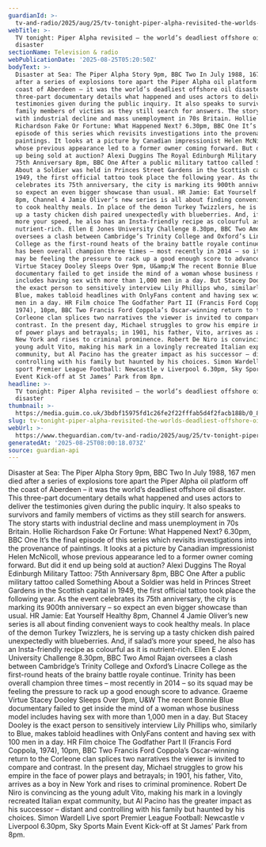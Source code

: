 ```yaml
---
guardianId: >-
  tv-and-radio/2025/aug/25/tv-tonight-piper-alpha-revisited-the-worlds-deadliest-offshore-oil-disaster
webTitle: >-
  TV tonight: Piper Alpha revisited – the world’s deadliest offshore oil
  disaster
sectionName: Television & radio
webPublicationDate: '2025-08-25T05:20:50Z'
bodyText: >-
  Disaster at Sea: The Piper Alpha Story 9pm, BBC Two In July 1988, 167 men died
  after a series of explosions tore apart the Piper Alpha oil platform off the
  coast of Aberdeen – it was the world’s deadliest offshore oil disaster. This
  three-part documentary details what happened and uses actors to deliver the
  testimonies given during the public inquiry. It also speaks to survivors and
  family members of victims as they still search for answers. The story starts
  with industrial decline and mass unemployment in 70s Britain. Hollie
  Richardson Fake Or Fortune: What Happened Next? 6.30pm, BBC One It’s the final
  episode of this series which revisits investigations into the provenance of
  paintings. It looks at a picture by Canadian impressionist Helen McNicoll,
  whose previous appearance led to a former owner coming forward. But did it end
  up being sold at auction? Alexi Duggins The Royal Edinburgh Military Tattoo:
  75th Anniversary 8pm, BBC One After a public military tattoo called Something
  About a Soldier was held in Princes Street Gardens in the Scottish capital in
  1949, the first official tattoo took place the following year. As the event
  celebrates its 75th anniversary, the city is marking its 900th anniversary –
  so expect an even bigger showcase than usual. HR Jamie: Eat Yourself Healthy
  8pm, Channel 4 Jamie Oliver’s new series is all about finding convenient ways
  to cook healthy meals. In place of the demon Turkey Twizzlers, he is serving
  up a tasty chicken dish paired unexpectedly with blueberries. And, if salad’s
  more your speed, he also has an Insta-friendly recipe as colourful as it is
  nutrient-rich. Ellen E Jones University Challenge 8.30pm, BBC Two Amol Rajan
  oversees a clash between Cambridge’s Trinity College and Oxford’s Linacre
  College as the first-round heats of the brainy battle royale continue. Trinity
  has been overall champion three times – most recently in 2014 – so its squad
  may be feeling the pressure to rack up a good enough score to advance. Graeme
  Virtue Stacey Dooley Sleeps Over 9pm, U&amp;W The recent Bonnie Blue
  documentary failed to get inside the mind of a woman whose business model
  includes having sex with more than 1,000 men in a day. But Stacey Dooley is
  the exact person to sensitively interview Lily Phillips who, similarly to
  Blue, makes tabloid headlines with OnlyFans content and having sex with 100
  men in a day. HR Film choice The Godfather Part II (Francis Ford Coppola,
  1974), 10pm, BBC Two Francis Ford Coppola’s Oscar-winning return to the
  Corleone clan splices two narratives the viewer is invited to compare and
  contrast. In the present day, Michael struggles to grow his empire in the face
  of power plays and betrayals; in 1901, his father, Vito, arrives as a boy in
  New York and rises to criminal prominence. Robert De Niro is convincing as the
  young adult Vito, making his mark in a lovingly recreated Italian expat
  community, but Al Pacino has the greater impact as his successor – distant and
  controlling with his family but haunted by his choices. Simon Wardell Live
  sport Premier League Football: Newcastle v Liverpool 6.30pm, Sky Sports Main
  Event Kick-off at St James’ Park from 8pm.
headline: >-
  TV tonight: Piper Alpha revisited – the world’s deadliest offshore oil
  disaster
thumbnail: >-
  https://media.guim.co.uk/3bdbf15975fd1c26fe2f22fffab5d4f2facb188b/0_817_2334_1867/500.jpg
slug: tv-tonight-piper-alpha-revisited-the-worlds-deadliest-offshore-oil-disaster
webUrl: >-
  https://www.theguardian.com/tv-and-radio/2025/aug/25/tv-tonight-piper-alpha-revisited-the-worlds-deadliest-offshore-oil-disaster
generatedAt: '2025-08-25T08:00:18.073Z'
source: guardian-api
---
```

Disaster at Sea: The Piper Alpha Story 9pm, BBC Two In July 1988, 167 men died after a series of explosions tore apart the Piper Alpha oil platform off the coast of Aberdeen – it was the world’s deadliest offshore oil disaster. This three-part documentary details what happened and uses actors to deliver the testimonies given during the public inquiry. It also speaks to survivors and family members of victims as they still search for answers. The story starts with industrial decline and mass unemployment in 70s Britain. Hollie Richardson Fake Or Fortune: What Happened Next? 6.30pm, BBC One It’s the final episode of this series which revisits investigations into the provenance of paintings. It looks at a picture by Canadian impressionist Helen McNicoll, whose previous appearance led to a former owner coming forward. But did it end up being sold at auction? Alexi Duggins The Royal Edinburgh Military Tattoo: 75th Anniversary 8pm, BBC One After a public military tattoo called Something About a Soldier was held in Princes Street Gardens in the Scottish capital in 1949, the first official tattoo took place the following year. As the event celebrates its 75th anniversary, the city is marking its 900th anniversary – so expect an even bigger showcase than usual. HR Jamie: Eat Yourself Healthy 8pm, Channel 4 Jamie Oliver’s new series is all about finding convenient ways to cook healthy meals. In place of the demon Turkey Twizzlers, he is serving up a tasty chicken dish paired unexpectedly with blueberries. And, if salad’s more your speed, he also has an Insta-friendly recipe as colourful as it is nutrient-rich. Ellen E Jones University Challenge 8.30pm, BBC Two Amol Rajan oversees a clash between Cambridge’s Trinity College and Oxford’s Linacre College as the first-round heats of the brainy battle royale continue. Trinity has been overall champion three times – most recently in 2014 – so its squad may be feeling the pressure to rack up a good enough score to advance. Graeme Virtue Stacey Dooley Sleeps Over 9pm, U&amp;W The recent Bonnie Blue documentary failed to get inside the mind of a woman whose business model includes having sex with more than 1,000 men in a day. But Stacey Dooley is the exact person to sensitively interview Lily Phillips who, similarly to Blue, makes tabloid headlines with OnlyFans content and having sex with 100 men in a day. HR Film choice The Godfather Part II (Francis Ford Coppola, 1974), 10pm, BBC Two Francis Ford Coppola’s Oscar-winning return to the Corleone clan splices two narratives the viewer is invited to compare and contrast. In the present day, Michael struggles to grow his empire in the face of power plays and betrayals; in 1901, his father, Vito, arrives as a boy in New York and rises to criminal prominence. Robert De Niro is convincing as the young adult Vito, making his mark in a lovingly recreated Italian expat community, but Al Pacino has the greater impact as his successor – distant and controlling with his family but haunted by his choices. Simon Wardell Live sport Premier League Football: Newcastle v Liverpool 6.30pm, Sky Sports Main Event Kick-off at St James’ Park from 8pm.
